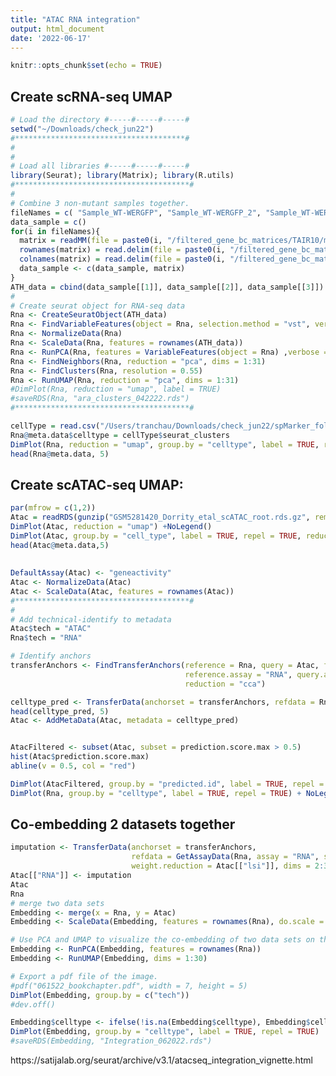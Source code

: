 ```yaml
---
title: "ATAC RNA integration"
output: html_document
date: '2022-06-17'
---
```


```r
knitr::opts_chunk$set(echo = TRUE)
```

## Create scRNA-seq UMAP
```r
# Load the directory #-----#-----#-----#
setwd("~/Downloads/check_jun22") 
#**************************************#
#
#
# Load all libraries #-----#-----#-----#
library(Seurat); library(Matrix); library(R.utils)
#***************************************#
#
# Combine 3 non-mutant samples together.
fileNames = c( "Sample_WT-WERGFP", "Sample_WT-WERGFP_2", "Sample_WT-WERGFP_3")
data_sample = c()
for(i in fileNames){
  matrix = readMM(file = paste0(i, "/filtered_gene_bc_matrices/TAIR10/matrix.mtx"))
  rownames(matrix) = read.delim(file = paste0(i, "/filtered_gene_bc_matrices/TAIR10/genes.tsv"), header = FALSE, stringsAsFactors = FALSE)$V1
  colnames(matrix) = read.delim(file = paste0(i, "/filtered_gene_bc_matrices/TAIR10/barcodes.tsv"), header = FALSE, stringsAsFactors = FALSE)$V1
  data_sample <- c(data_sample, matrix)
}
ATH_data = cbind(data_sample[[1]], data_sample[[2]], data_sample[[3]]) # Combine data by columns
#
# Create seurat object for RNA-seq data
Rna <- CreateSeuratObject(ATH_data)
Rna <- FindVariableFeatures(object = Rna, selection.method = "vst", verbose = FALSE)
Rna <- NormalizeData(Rna)
Rna <- ScaleData(Rna, features = rownames(ATH_data))
Rna <- RunPCA(Rna, features = VariableFeatures(object = Rna) ,verbose = FALSE)
Rna <- FindNeighbors(Rna, reduction = "pca", dims = 1:31) 
Rna <- FindClusters(Rna, resolution = 0.55) 
Rna <- RunUMAP(Rna, reduction = "pca", dims = 1:31) 
#DimPlot(Rna, reduction = "umap", label = TRUE) 
#saveRDS(Rna, "ara_clusters_042222.rds")
#***************************************#

cellType = read.csv("/Users/tranchau/Downloads/check_jun22/spMarker_folder/changed_ara_cellname_woMu.csv", row.names = 1)
Rna@meta.data$celltype = cellType$seurat_clusters
DimPlot(Rna, reduction = "umap", group.by = "celltype", label = TRUE, repel = TRUE)
head(Rna@meta.data, 5)

```

## Create scATAC-seq UMAP:
```r
par(mfrow = c(1,2))
Atac = readRDS(gunzip("GSM5281420_Dorrity_etal_scATAC_root.rds.gz", remove = FALSE))
DimPlot(Atac, reduction = "umap") +NoLegend()
DimPlot(Atac, group.by = "cell_type", label = TRUE, repel = TRUE, reduction = "umap") +NoLegend()
head(Atac@meta.data,5)
```
## 
```r
DefaultAssay(Atac) <- "geneactivity"
Atac <- NormalizeData(Atac)
Atac <- ScaleData(Atac, features = rownames(Atac))
#***************************************#
#
# Add technical-identify to metadata
Atac$tech = "ATAC"
Rna$tech = "RNA"

# Identify anchors
transferAnchors <- FindTransferAnchors(reference = Rna, query = Atac, features = rownames(Rna), 
                                       reference.assay = "RNA", query.assay = "geneactivity", 
                                       reduction = "cca")

celltype_pred <- TransferData(anchorset = transferAnchors, refdata = Rna$celltype, weight.reduction = Atac[["lsi"]], dims = 2:30)
head(celltype_pred, 5)
Atac <- AddMetaData(Atac, metadata = celltype_pred)


AtacFiltered <- subset(Atac, subset = prediction.score.max > 0.5)
hist(Atac$prediction.score.max)
abline(v = 0.5, col = "red")

DimPlot(AtacFiltered, group.by = "predicted.id", label = TRUE, repel = TRUE) 
DimPlot(Rna, group.by = "celltype", label = TRUE, repel = TRUE) + NoLegend()
```

## Co-embedding 2 datasets together
```r
imputation <- TransferData(anchorset = transferAnchors, 
                           refdata = GetAssayData(Rna, assay = "RNA", slot = "data")[rownames(Rna), ], 
                           weight.reduction = Atac[["lsi"]], dims = 2:30)
Atac[["RNA"]] <- imputation
Atac
Rna
# merge two data sets
Embedding <- merge(x = Rna, y = Atac)
Embedding <- ScaleData(Embedding, features = rownames(Rna), do.scale = FALSE)

# Use PCA and UMAP to visualize the co-embedding of two data sets on the same dimension
Embedding <- RunPCA(Embedding, features = rownames(Rna))
Embedding <- RunUMAP(Embedding, dims = 1:30)

# Export a pdf file of the image.
#pdf("061522_bookchapter.pdf", width = 7, height = 5)
DimPlot(Embedding, group.by = c("tech"))
#dev.off()

Embedding$celltype <- ifelse(!is.na(Embedding$celltype), Embedding$celltype, Embedding$predicted.id)
DimPlot(Embedding, group.by = "celltype", label = TRUE, repel = TRUE)
#saveRDS(Embedding, "Integration_062022.rds")
```


https://satijalab.org/seurat/archive/v3.1/atacseq_integration_vignette.html





